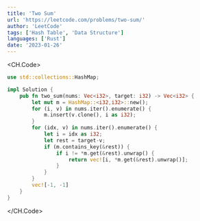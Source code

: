 ```yaml
---
title: 'Two Sum'
url: 'https://leetcode.com/problems/two-sum/'
author: 'LeetCode'
tags: ['Hash Table', 'Data Structure'] 
languages: ['Rust']
date: '2023-01-26'
---
```


<CH.Code>

```rs 
use std::collections::HashMap;

impl Solution {
    pub fn two_sum(nums: Vec<i32>, target: i32) -> Vec<i32> {
        let mut m = HashMap::<i32,i32>::new();
        for (i, v) in nums.iter().enumerate() {
            m.insert(v.clone(), i as i32);
        }
        for (idx, v) in nums.iter().enumerate() {
            let i = idx as i32;
            let rest = target-v;
            if (m.contains_key(&rest)) {
                if i != *m.get(&rest).unwrap() {
                    return vec![i, *m.get(&rest).unwrap()];
                }
            }
        }
        vec![-1, -1]
    }
}
```

</CH.Code>
